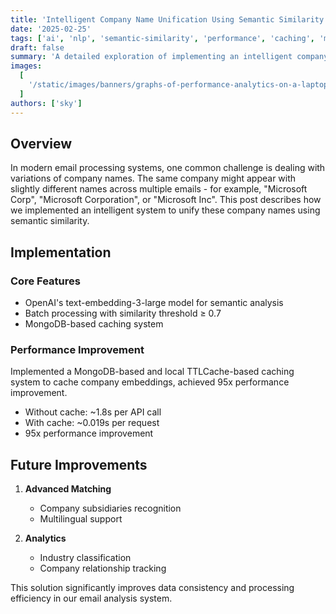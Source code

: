 ```yaml
---
title: 'Intelligent Company Name Unification Using Semantic Similarity'
date: '2025-02-25'
tags: ['ai', 'nlp', 'semantic-similarity', 'performance', 'caching', 'mongodb']
draft: false
summary: 'A detailed exploration of implementing an intelligent company name unification system using semantic similarity, featuring OpenAI embeddings and a two-tier caching system for 95x performance improvement.'
images:
  [
    '/static/images/banners/graphs-of-performance-analytics-on-a-laptop-screen__lukechesser__JKUTrJ4vK00.jpeg',
  ]
authors: ['sky']
---
```


## Overview

In modern email processing systems, one common challenge is dealing with variations of company names. The same company might appear with slightly different names across multiple emails - for example, "Microsoft Corp", "Microsoft Corporation", or "Microsoft Inc". This post describes how we implemented an intelligent system to unify these company names using semantic similarity.

## Implementation

### Core Features

- OpenAI's text-embedding-3-large model for semantic analysis
- Batch processing with similarity threshold ≥ 0.7
- MongoDB-based caching system

### Performance Improvement

Implemented a MongoDB-based and local TTLCache-based caching system to cache company embeddings, achieved 95x performance improvement.

- Without cache: ~1.8s per API call
- With cache: ~0.019s per request
- 95x performance improvement

## Future Improvements

1. **Advanced Matching**

   - Company subsidiaries recognition
   - Multilingual support

2. **Analytics**
   - Industry classification
   - Company relationship tracking

This solution significantly improves data consistency and processing efficiency in our email analysis system.
